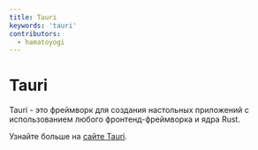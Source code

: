 ```yaml
---
title: Tauri
keywords: 'tauri'
contributors:
  - hamatoyogi
---
```


# Tauri

Tauri - это фреймворк для создания настольных приложений с использованием любого фронтенд-фреймворка и ядра Rust.

Узнайте больше на [сайте Tauri](https://tauri.app/v1/guides/getting-started/setup/qwik/).

